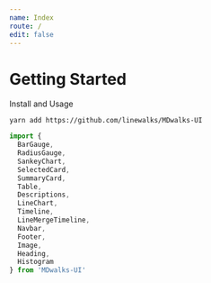 ```yaml
---
name: Index
route: /
edit: false
---
```


# Getting Started

Install and Usage
```shell
yarn add https://github.com/linewalks/MDwalks-UI
```
```javascript
import {
  BarGauge, 
  RadiusGauge, 
  SankeyChart, 
  SelectedCard, 
  SummaryCard, 
  Table, 
  Descriptions,
  LineChart,
  Timeline, 
  LineMergeTimeline,
  Navbar,
  Footer,
  Image, 
  Heading,
  Histogram
} from 'MDwalks-UI'
```